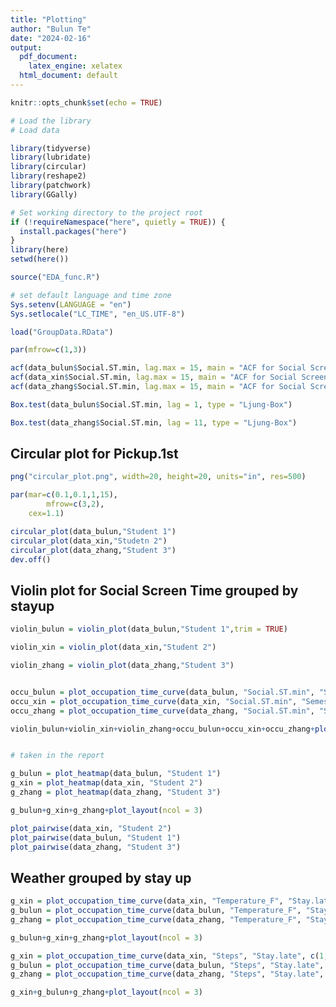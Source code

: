 ```yaml
---
title: "Plotting"
author: "Bulun Te"
date: "2024-02-16"
output:
  pdf_document: 
    latex_engine: xelatex
  html_document: default
---
```


```r
knitr::opts_chunk$set(echo = TRUE)
```


```r

# Load the library  
# Load data

library(tidyverse)
library(lubridate)
library(circular)
library(reshape2)
library(patchwork)
library(GGally)

# Set working directory to the project root
if (!requireNamespace("here", quietly = TRUE)) {
  install.packages("here")
}
library(here)
setwd(here())

source("EDA_func.R")

# set default language and time zone
Sys.setenv(LANGUAGE = "en")
Sys.setlocale("LC_TIME", "en_US.UTF-8")

load("GroupData.RData")

```



```r

par(mfrow=c(1,3))

acf(data_bulun$Social.ST.min, lag.max = 15, main = "ACF for Social Screen Time for Student 1")
acf(data_xin$Social.ST.min, lag.max = 15, main = "ACF for Social Screen Time for Student 2")
acf(data_zhang$Social.ST.min, lag.max = 15, main = "ACF for Social Screen Time for Student 3")

```



```r

Box.test(data_bulun$Social.ST.min, lag = 1, type = "Ljung-Box")

Box.test(data_zhang$Social.ST.min, lag = 11, type = "Ljung-Box")

```

## Circular plot for Pickup.1st

```r

png("circular_plot.png", width=20, height=20, units="in", res=500)

par(mar=c(0.1,0.1,1,15),
        mfrow=c(3,2),
    cex=1.1)

circular_plot(data_bulun,"Student 1")
circular_plot(data_xin,"Studetn 2")
circular_plot(data_zhang,"Student 3")
dev.off()

```


## Violin plot for Social Screen Time grouped by stayup

```r

violin_bulun = violin_plot(data_bulun,"Student 1",trim = TRUE)

violin_xin = violin_plot(data_xin,"Student 2")

violin_zhang = violin_plot(data_zhang,"Student 3")


occu_bulun = plot_occupation_time_curve(data_bulun, "Social.ST.min", "Semester", c(1, 0), c("blue", "red"),"Student 1")
occu_xin = plot_occupation_time_curve(data_xin, "Social.ST.min", "Semester", c(1, 0), c("blue", "red"),"Student 2")
occu_zhang = plot_occupation_time_curve(data_zhang, "Social.ST.min", "Semester", c(1, 0), c("blue", "red"),"Student 3")

violin_bulun+violin_xin+violin_zhang+occu_bulun+occu_xin+occu_zhang+plot_layout(ncol = 3)



```


```r

# taken in the report

g_bulun = plot_heatmap(data_bulun, "Student 1")
g_xin = plot_heatmap(data_xin, "Student 2")
g_zhang = plot_heatmap(data_zhang, "Student 3")

g_bulun+g_xin+g_zhang+plot_layout(ncol = 3)

```


```r

plot_pairwise(data_xin, "Student 2")
plot_pairwise(data_bulun, "Student 1")
plot_pairwise(data_zhang, "Student 3")


```


## Weather grouped by stay up

```r

g_xin = plot_occupation_time_curve(data_xin, "Temperature_F", "Stay.late", c(1, 0), c("blue", "red"),"Student 2")
g_bulun = plot_occupation_time_curve(data_bulun, "Temperature_F", "Stay.late", c(1, 0), c("blue", "red"),"Student 1")
g_zhang = plot_occupation_time_curve(data_zhang, "Temperature_F", "Stay.late", c(1, 0), c("blue", "red"),"Student 3")

g_bulun+g_xin+g_zhang+plot_layout(ncol = 3)

```

```r

g_xin = plot_occupation_time_curve(data_xin, "Steps", "Stay.late", c(1, 0), c("blue", "red"),"Student 2")
g_bulun = plot_occupation_time_curve(data_bulun, "Steps", "Stay.late", c(1, 0), c("blue", "red"),"Student 1")
g_zhang = plot_occupation_time_curve(data_zhang, "Steps", "Stay.late", c(1, 0), c("blue", "red"),"Student 3")

g_xin+g_bulun+g_zhang+plot_layout(ncol = 3)

```







